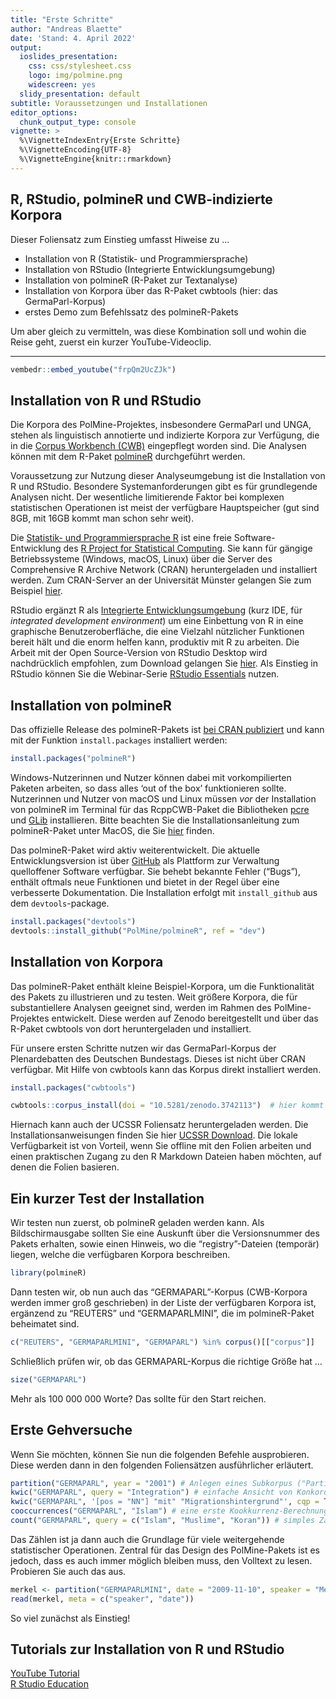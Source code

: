 ```yaml
---
title: "Erste Schritte"
author: "Andreas Blaette"
date: 'Stand: 4. April 2022'
output:
  ioslides_presentation:
    css: css/stylesheet.css
    logo: img/polmine.png
    widescreen: yes
  slidy_presentation: default
subtitle: Voraussetzungen und Installationen
editor_options:
  chunk_output_type: console
vignette: >
  %\VignetteIndexEntry{Erste Schritte}
  %\VignetteEncoding{UTF-8}
  %\VignetteEngine{knitr::rmarkdown}  
---
```


## R, RStudio, polmineR und CWB-indizierte Korpora {.smaller}

Dieser Foliensatz zum Einstieg umfasst Hiweise zu ... 

  * Installation von R (Statistik- und Programmiersprache)
  * Installation von RStudio (Integrierte Entwicklungsumgebung)
  * Installation von polmineR (R-Paket zur Textanalyse)
  * Installation von Korpora über das R-Paket cwbtools (hier: das GermaParl-Korpus)
  * erstes Demo zum Befehlssatz des polmineR-Pakets

Um aber gleich zu vermitteln, was diese Kombination soll und wohin die Reise geht, zuerst ein kurzer YouTube-Videoclip.

----

```r
vembedr::embed_youtube("frpQm2UcZJk")
```


## Installation von R und RStudio {.smaller}

Die Korpora des PolMine-Projektes, insbesondere GermaParl und UNGA, stehen als linguistisch annotierte und indizierte Korpora zur Verfügung, die in die [Corpus Workbench (CWB)](http://cwb.sourceforge.net/) eingepflegt worden sind. Die Analysen können mit dem R-Paket [polmineR](https://CRAN.R-project.org/package=polmineR) durchgeführt werden.

Voraussetzung zur Nutzung dieser Analyseumgebung ist die Installation von R und RStudio. Besondere Systemanforderungen gibt es für grundlegende Analysen nicht. Der wesentliche limitierende Faktor bei komplexen statistischen Operationen ist meist der verfügbare Hauptspeicher (gut sind 8GB, mit 16GB kommt man schon sehr weit).

Die [Statistik- und Programmiersprache R](https://de.wikipedia.org/wiki/R_(Programmiersprache)) ist eine freie Software-Entwicklung des [R Project for Statistical Computing](https://www.r-project.org/). Sie kann für gängige Betriebssysteme (Windows, macOS, Linux) über die Server des Comprehensive R Archive Network (CRAN) heruntergeladen und installiert werden. Zum CRAN-Server an der Universität Münster gelangen Sie zum Beispiel [hier](https://cran.uni-muenster.de/).

RStudio ergänzt R als [Integrierte Entwicklungsumgebung](https://de.wikipedia.org/wiki/Integrierte_Entwicklungsumgebung) (kurz IDE, für *integrated development environment*) um eine Einbettung von R in eine graphische Benutzeroberfläche, die eine Vielzahl nützlicher Funktionen bereit hält und die enorm helfen kann, produktiv mit R zu arbeiten. Die Arbeit mit der Open Source-Version von RStudio Desktop wird nachdrücklich empfohlen, zum Download gelangen Sie [hier](https://www.rstudio.com/products/rstudio/download/#download). Als Einstieg in RStudio können Sie die Webinar-Serie [RStudio Essentials](https://resources.rstudio.com/) nutzen.


## Installation von polmineR {.smaller}

Das offizielle Release des polmineR-Pakets ist [bei CRAN publiziert](https://CRAN.R-project.org/package=polmineR) und kann mit der Funktion `install.packages` installiert werden: 

```r
install.packages("polmineR")
```

Windows-Nutzerinnen und Nutzer können dabei mit vorkompilierten Paketen arbeiten, so dass alles 'out of the box' funktionieren sollte. Nutzerinnen und Nutzer von macOS und Linux müssen *vor* der Installation von polmineR im Terminal für das RcppCWB-Paket die Bibliotheken [pcre](https://www.pcre.org/) und [GLib](https://de.wikipedia.org/wiki/GLib) installieren. Bitte beachten Sie die Installationsanleitung zum polmineR-Paket unter MacOS, die Sie [hier](https://polmine.github.io/polmineR/index.html) finden.

Das polmineR-Paket wird aktiv weiterentwickelt. Die aktuelle Entwicklungsversion ist über [GitHub](https://github.com/PolMine/polmineR) als Plattform zur Verwaltung quelloffener Software verfügbar. Sie behebt bekannte Fehler ("Bugs"), enthält oftmals neue Funktionen und bietet in der Regel über eine verbesserte Dokumentation. Die Installation erfolgt mit `install_github` aus dem `devtools`-package.

```r
install.packages("devtools")
devtools::install_github("PolMine/polmineR", ref = "dev")
```


## Installation von Korpora {.smaller}

Das polmineR-Paket enthält kleine Beispiel-Korpora, um die Funktionalität des Pakets zu illustrieren und zu testen. Weit größere Korpora, die für substantiellere Analysen geeignet sind, werden im Rahmen des PolMine-Projektes entwickelt. Diese werden auf Zenodo bereitgestellt und über das R-Paket cwbtools von dort heruntergeladen und installiert.

Für unsere ersten Schritte nutzen wir das GermaParl-Korpus der Plenardebatten des Deutschen Bundestags. Dieses ist nicht über CRAN verfügbar. Mit Hilfe von cwbtools kann das Korpus direkt installiert werden.

```r
install.packages("cwbtools")
```


```r
cwbtools::corpus_install(doi = "10.5281/zenodo.3742113")  # hier kommt mehr als 1 GB, braucht sicher einen Moment!
```

Hiernach kann auch der UCSSR Foliensatz heruntergeladen werden. Die Installationsanweisungen finden Sie hier [UCSSR Download](https://github.com/PolMine/UCSSR). Die lokale Verfügbarkeit ist von Vorteil, wenn Sie offline mit den Folien arbeiten und einen praktischen Zugang zu den R Markdown Dateien haben möchten, auf denen die Folien basieren.


## Ein kurzer Test der Installation {.smaller}

Wir testen nun zuerst, ob polmineR geladen werden kann. Als Bildschirmausgabe sollten Sie eine Auskunft über die Versionsnummer des Pakets erhalten, sowie einen Hinweis, wo die "registry"-Dateien (temporär) liegen, welche die verfügbaren Korpora beschreiben.

```r
library(polmineR)
```

Dann testen wir, ob nun auch das "GERMAPARL"-Korpus (CWB-Korpora werden immer groß geschrieben) in der Liste der verfügbaren Korpora ist, ergänzend zu "REUTERS" und "GERMAPARLMINI", die im polmineR-Paket beheimatet sind.

```r
c("REUTERS", "GERMAPARLMINI", "GERMAPARL") %in% corpus()[["corpus"]]
```

Schließlich prüfen wir, ob das GERMAPARL-Korpus die richtige Größe hat ...

```r
size("GERMAPARL")
```

Mehr als 100 000 000 Worte? Das sollte für den Start reichen.


## Erste Gehversuche {.smaller}

Wenn Sie möchten, können Sie nun die folgenden Befehle ausprobieren. Diese werden dann in den folgenden Foliensätzen ausführlicher erläutert.

```r
partition("GERMAPARL", year = "2001") # Anlegen eines Subkorpus ("Partition")
kwic("GERMAPARL", query = "Integration") # einfache Ansicht von Konkordanzen
kwic("GERMAPARL", '[pos = "NN"] "mit" "Migrationshintergrund"', cqp = TRUE) # Nutzung CQP-Syntax
cooccurrences("GERMAPARL", "Islam") # eine erste Kookkurrenz-Berechnung
count("GERMAPARL", query = c("Islam", "Muslime", "Koran")) # simples Zählen
```

Das Zählen ist ja dann auch die Grundlage für viele weitergehende statistischer Operationen. Zentral für das Design des PolMine-Pakets ist es jedoch, dass es auch immer möglich bleiben muss, den Volltext zu lesen. Probieren Sie auch das aus.

```r
merkel <- partition("GERMAPARLMINI", date = "2009-11-10", speaker = "Merkel", regex = TRUE)
read(merkel, meta = c("speaker", "date"))
```

So viel zunächst als Einstieg!

## Tutorials zur Installation von R und RStudio

[YouTube Tutorial](https://www.youtube.com/watch?v=X_Mxya2Fis0&ab_channel=StatistikamPC)  
[R Studio Education](https://rstudio-education.github.io/hopr/starting.html)
